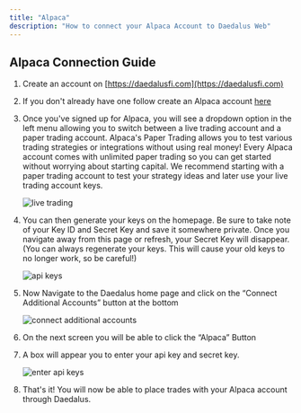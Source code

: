 ```yaml
---
title: "Alpaca"
description: "How to connect your Alpaca Account to Daedalus Web"
---
```


## Alpaca Connection Guide

1. Create an account on [https://daedalusfi.com](https://daedalusfi.com)

2. If you don't already have one follow create an Alpaca account
   [here](https://app.alpaca.markets/signup)

3. Once you've signed up for Alpaca, you will see a dropdown option in the left
   menu allowing you to switch between a live trading account and a paper
   trading account. Alpaca's Paper Trading allows you to test various trading
   strategies or integrations without using real money! Every Alpaca account
   comes with unlimited paper trading so you can get started without worrying
   about starting capital. We recommend starting with a paper trading account to
   test your strategy ideas and later use your live trading account keys.

   ![live trading](images/live-trading.jpg)

4. You can then generate your keys on the homepage. Be sure to take note of your
   Key ID and Secret Key and save it somewhere private. Once you navigate away
   from this page or refresh, your Secret Key will disappear. (You can always
   regenerate your keys. This will cause your old keys to no longer work, so be
   careful!)

   ![api keys](images/api-keys.jpg)

5. Now Navigate to the Daedalus home page and click on the “Connect Additional
   Accounts” button at the bottom

   ![connect additional accounts](images/connect-accounts.jpg)

6. On the next screen you will be able to click the “Alpaca” Button

7. A box will appear you to enter your api key and secret key.

   ![enter api keys](images/enter-key.jpg)

8. That's it! You will now be able to place trades with your Alpaca account
   through Daedalus.
